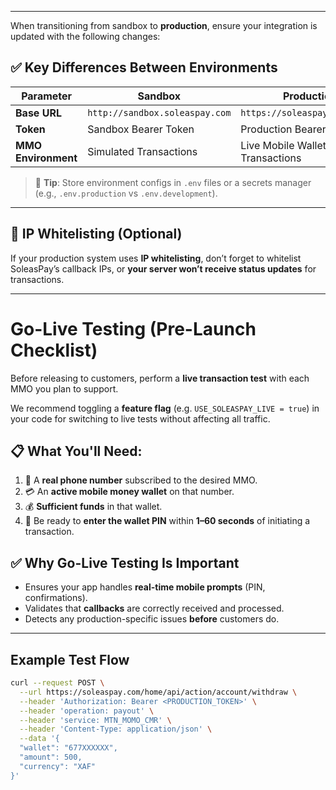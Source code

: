 
---
When transitioning from sandbox to **production**, ensure your integration is updated with the following changes:

## ✅ Key Differences Between Environments

| Parameter            | Sandbox                             | Production                             |
|----------------------|--------------------------------------|----------------------------------------|
| **Base URL**         | `http://sandbox.soleaspay.com`      | `https://soleaspay.com/home/`          |
| **Token**            | Sandbox Bearer Token                | Production Bearer Token                 |
| **MMO Environment**  | Simulated Transactions              | Live Mobile Wallet Transactions         |

> 🧠 **Tip**: Store environment configs in `.env` files or a secrets manager (e.g., `.env.production` vs `.env.development`).

---

## 🔐 IP Whitelisting (Optional)

If your production system uses **IP whitelisting**, don’t forget to whitelist SoleasPay’s callback IPs, or **your server won’t receive status updates** for transactions.

---

#  Go-Live Testing (Pre-Launch Checklist)

Before releasing to customers, perform a **live transaction test** with each MMO you plan to support.

We recommend toggling a **feature flag** (e.g. `USE_SOLEASPAY_LIVE = true`) in your code for switching to live tests without affecting all traffic.

## 📋 What You'll Need:

1. 📱 A **real phone number** subscribed to the desired MMO.
2. 💳 An **active mobile money wallet** on that number.
3. 💰 **Sufficient funds** in that wallet.
4. 🔐 Be ready to **enter the wallet PIN** within **1–60 seconds** of initiating a transaction.

## ✅ Why Go-Live Testing Is Important

- Ensures your app handles **real-time mobile prompts** (PIN, confirmations).
- Validates that **callbacks** are correctly received and processed.
- Detects any production-specific issues **before** customers do.

---

## Example Test Flow

```bash
curl --request POST \
  --url https://soleaspay.com/home/api/action/account/withdraw \
  --header 'Authorization: Bearer <PRODUCTION_TOKEN>' \
  --header 'operation: payout' \
  --header 'service: MTN_MOMO_CMR' \
  --header 'Content-Type: application/json' \
  --data '{
  "wallet": "677XXXXXX",
  "amount": 500,
  "currency": "XAF"
}'
